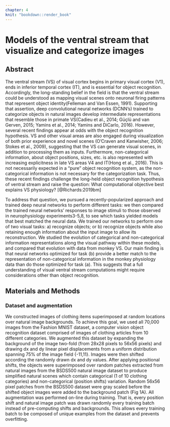 ```yaml
---
chapter: 4
knit: "bookdown::render_book"
---
```


# Models of the ventral stream that visualize and categorize images {#ch:vae}

## Abstract {-}

The ventral stream (VS) of visual cortex begins in primary visual cortex (V1), ends in inferior temporal cortex (IT), and is essential for object recognition.
Accordingly, the long-standing belief in the field is that the ventral stream could be understood as mapping visual scenes onto neuronal firing patterns that represent object identity(Felleman and Van Essen, 1991).
Supporting that assertion, deep convolutional neural networks (DCNN’s) trained to categorize objects in natural images develop intermediate representations that resemble those in primate VS(Cadieu et al., 2014; Güçlü and van Gerven, 2015; Yamins et al., 2014; Yamins and DiCarlo, 2016).
However, several recent findings appear at odds with the object recognition hypothesis.
VS and other visual areas are also engaged during visualization of both prior experience and novel scenes (O'Craven and Kanwisher, 2006; Stokes et al., 2009), suggesting that the VS can generate visual scenes, in addition to processing them as inputs. Furthermore, non-categorical information, about object positions, sizes, etc. is also represented with increasing explicitness in late VS areas V4 and IT(Hong et al., 2016).
This is not necessarily expected in a “pure” object recognition system, as the non-categorical information is not necessary for the categorization task. Thus, these recent findings challenge the long-held object recognition hypothesis of ventral stream and raise the question: What computational objective best explains VS physiology? [@Richards:2019bm] 

To address that question, we pursued a recently-popularized approach and trained deep neural networks to perform different tasks: we then compared the trained neural networks’ responses to image stimuli to those observed in neurophysiology experiments3-5,8, to see which tasks yielded models that best matched the neural data. We trained our networks to perform one of two visual tasks: a) recognize objects; or b) recognize objects while also retaining enough information about the input image to allow its reconstruction. We studied the evolution of categorical and non-categorical information representations along the visual pathway within these models, and compared that evolution with data from monkey VS. Our main finding is that neural networks optimized for task (b) provide a better match to the representation of non-categorical information in the monkey physiology data than do those optimized for task (a). This suggests that a full understanding of visual ventral stream computations might require considerations other than object recognition.

## Materials and Methods

### Dataset and augmentation

We constructed images of clothing items superimposed at random locations over natural image backgrounds. To achieve this goal, we used all 70,000 images from the Fashion MNIST dataset, a computer vision object recognition dataset comprised of images of clothing articles from 10 different categories. We augmented this dataset by expanding the background of the image two-fold (from 28x28 pixels to 56x56 pixels) and drawing dx and dy linear pixel displacements from a uniform distribution spanning 75% of the image field {-11,11}. Images were then shifted according the randomly drawn dx and dy values. After applying positional shifts, the objects were superimposed over random patches extracted from natural images from the BSDS500 natural image dataset to produce simplified natural scenes which contain categorical (1 of 10 clothing categories) and non-categorical (position shifts) variation. Random 56x56 pixel patches from the BSDS500 dataset were gray scaled before the shifted object images were added to the background patch (Fig 1A). All augmentation was performed on-line during training. That is, every position shift and natural image patch was drawn randomly every training batch instead of pre-computing shifts and backgrounds. This allows every training batch to be composed of unique examples from the dataset and prevents overfitting.


